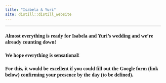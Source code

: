 ```yaml
---
title: "Isabela & Yuri"
site: distill::distill_website
---
```

----

<style type="text/css">
h1{
font-family: Taviraj;
}
</style>

<style type="text/css">
h2{
font-family: Taviraj;
}
</style>

<style type="text/css">
h3{
font-family: Taviraj;
}
</style>


<style type="text/css">
a{
font-family: Taviraj;
font-size: 24px;
}
</style>

<style type="text/css">
  .navbar-brand {
  font-family: Taviraj;
    content:url(https://media.githubusercontent.com/media/isabela-yuri/isabela-yuri.github.io/main/6bc7410d1d5c571c49960a66fb96a54a856e3fb3/imgs/sakura.jpg);
    width:100%; /*width of your image*/
    max-width: 100%;
   height:auto; /*height of your image*/
  }
}
</style>

<style type="text/css">
   .title{
   font-family: Taviraj;
   font-size: 0px !important;;
}
</style>



### Almost everything is ready for Isabela and Yuri's wedding and we're already counting down!
### We hope everything is sensational!
### For this, it would be excellent if you could fill out the Google form (link below) confirming your presence by the day (to be defined).